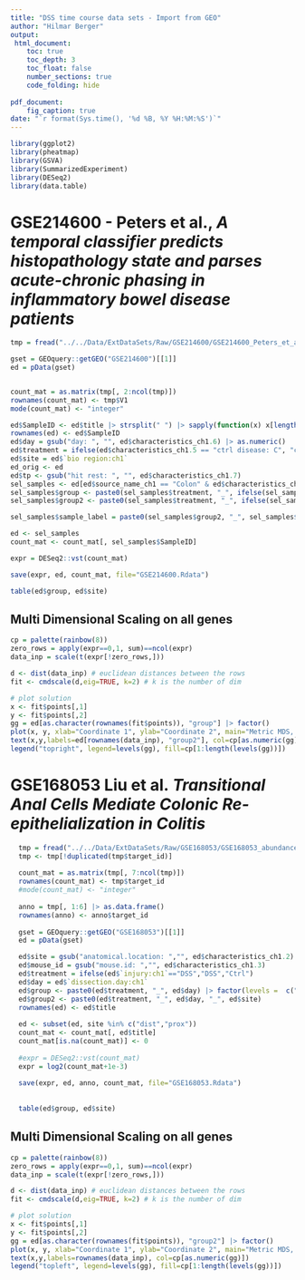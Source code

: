 ```yaml
---
title: "DSS time course data sets - Import from GEO"
author: "Hilmar Berger"
output: 
 html_document:
    toc: true
    toc_depth: 3
    toc_float: false
    number_sections: true
    code_folding: hide
    
pdf_document:
    fig_caption: true
date: "`r format(Sys.time(), '%d %B, %Y %H:%M:%S')`"
---
```


```r
library(ggplot2)
library(pheatmap)
library(GSVA)
library(SummarizedExperiment)
library(DESeq2)
library(data.table)
```



# GSE214600 - Peters et al., *A temporal classifier predicts histopathology state and parses acute-chronic phasing in inflammatory bowel disease patients*


```r
tmp = fread("../../Data/ExtDataSets/Raw/GSE214600/GSE214600_Peters_et_al_raw_counts_matrix.csv.gz")

gset = GEOquery::getGEO("GSE214600")[[1]]
ed = pData(gset)


count_mat = as.matrix(tmp[, 2:ncol(tmp)])
rownames(count_mat) <- tmp$V1
mode(count_mat) <- "integer"

ed$SampleID <- ed$title |> strsplit(" ") |> sapply(function(x) x[length(x)]) |> (\(x) gsub("\\]|\\[","",x) )()
rownames(ed) <- ed$SampleID
ed$day = gsub("day: ", "", ed$characteristics_ch1.6) |> as.numeric()
ed$treatment = ifelse(ed$characteristics_ch1.5 == "ctrl disease: C", "ctrl", "DSS")
ed$site = ed$`bio region:ch1`
ed_orig <- ed
ed$tp <- gsub("hit rest: ", "", ed$characteristics_ch1.7)
sel_samples <- ed[ed$source_name_ch1 == "Colon" & ed$characteristics_ch1.2 == "model: DSS",]
sel_samples$group <- paste0(sel_samples$treatment, "_", ifelse(sel_samples$day %in% c(35,36), 35.5, sel_samples$day)) |> factor(c("ctrl_5","ctrl_12", "ctrl_17", "ctrl_35.5", "DSS_5","DSS_12","DSS_17", "DSS_35.5"))
sel_samples$group2 <- paste0(sel_samples$treatment, "_", ifelse(sel_samples$day %in% c(35,36), 35.5, sel_samples$day), "_", sel_samples$site)

sel_samples$sample_label = paste0(sel_samples$group2, "_", sel_samples$SampleID)

ed <- sel_samples
count_mat <- count_mat[, sel_samples$SampleID]

expr = DESeq2::vst(count_mat)

save(expr, ed, count_mat, file="GSE214600.Rdata")

table(ed$group, ed$site)
```



## Multi Dimensional Scaling on all genes

```r
cp = palette(rainbow(8))
zero_rows = apply(expr==0,1, sum)==ncol(expr)
data_inp = scale(t(expr[!zero_rows,]))

d <- dist(data_inp) # euclidean distances between the rows
fit <- cmdscale(d,eig=TRUE, k=2) # k is the number of dim

# plot solution
x <- fit$points[,1]
y <- fit$points[,2]
gg = ed[as.character(rownames(fit$points)), "group"] |> factor()
plot(x, y, xlab="Coordinate 1", ylab="Coordinate 2", main="Metric MDS, all genes", type="n", xlim=c(min(x)*1.5, max(x)*1.5), ylim=c(min(y)*1.5, max(y)*1.5))
text(x,y,labels=ed[rownames(data_inp), "group2"], col=cp[as.numeric(gg)])
legend("topright", legend=levels(gg), fill=cp[1:length(levels(gg))])
```


# GSE168053 Liu et al. *Transitional Anal Cells Mediate Colonic Re-epithelialization in Colitis*


```r
  tmp = fread("../../Data/ExtDataSets/Raw/GSE168053/GSE168053_abundances.csv.gz")
  tmp <- tmp[!duplicated(tmp$target_id)]
  
  count_mat = as.matrix(tmp[, 7:ncol(tmp)])
  rownames(count_mat) <- tmp$target_id
  #mode(count_mat) <- "integer"
  
  anno = tmp[, 1:6] |> as.data.frame()
  rownames(anno) <- anno$target_id
  
  gset = GEOquery::getGEO("GSE168053")[[1]]
  ed = pData(gset)

  ed$site = gsub("anatomical.location: ","", ed$characteristics_ch1.2)
  ed$mouse_id = gsub("mouse.id: ","", ed$characteristics_ch1.3)
  ed$treatment = ifelse(ed$`injury:ch1`=="DSS","DSS","Ctrl")
  ed$day = ed$`dissection.day:ch1`
  ed$group <- paste0(ed$treatment, "_", ed$day) |> factor(levels =  c("Ctrl_0", "DSS_3","DSS_6","DSS_9", "DSS_14", "DSS_20"))
  ed$group2 <- paste0(ed$treatment, "_", ed$day, "_", ed$site)
  rownames(ed) <- ed$title
    
  ed <- subset(ed, site %in% c("dist","prox"))
  count_mat <- count_mat[, ed$title]
  count_mat[is.na(count_mat)] <- 0
  
  #expr = DESeq2::vst(count_mat)
  expr = log2(count_mat+1e-3)
  
  save(expr, ed, anno, count_mat, file="GSE168053.Rdata")
  
  
  table(ed$group, ed$site)
```

## Multi Dimensional Scaling on all genes

```r
cp = palette(rainbow(8))
zero_rows = apply(expr==0,1, sum)==ncol(expr)
data_inp = scale(t(expr[!zero_rows,]))

d <- dist(data_inp) # euclidean distances between the rows
fit <- cmdscale(d,eig=TRUE, k=2) # k is the number of dim

# plot solution
x <- fit$points[,1]
y <- fit$points[,2]
gg = ed[as.character(rownames(fit$points)), "group2"] |> factor()
plot(x, y, xlab="Coordinate 1", ylab="Coordinate 2", main="Metric MDS, all genes", type="n", xlim=c(min(x)*1.5, max(x)*1.5), ylim=c(min(y)*1.5, max(y)*1.5))
text(x,y,labels=rownames(data_inp), col=cp[as.numeric(gg)])
legend("topleft", legend=levels(gg), fill=cp[1:length(levels(gg))])
```
